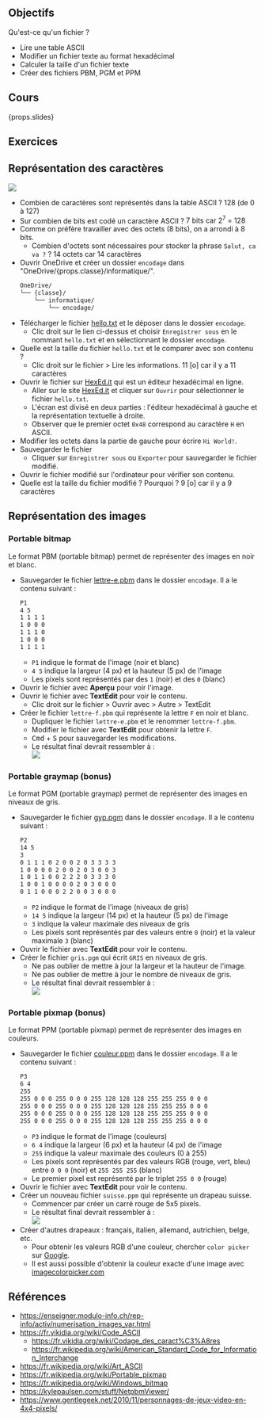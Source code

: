 ## Objectifs

Qu'est-ce qu'un fichier ?

- Lire une table ASCII
- Modifier un fichier texte au format hexadécimal
- Calculer la taille d'un fichier texte
- Créer des fichiers PBM, PGM et PPM

## Cours

{props.slides}

## Exercices

## Représentation des caractères

![](https://upload.wikimedia.org/wikipedia/commons/1/1b/ASCII-Table-wide.svg)

- Combien de caractères sont représentés dans la table ASCII ?
  <Check>128 (de 0 à 127)</Check>
- Sur combien de bits est codé un caractère ASCII ?
  <Check>
    7 bits car 2<sup>7</sup> = 128
  </Check>
- Comme on préfère travailler avec des octets (8 bits), on a arrondi à 8 bits.
  - Combien d'octets sont nécessaires pour stocker la phrase `Salut, ca va ?` ?
    <Check>14 octets car 14 caractères</Check>
- Ouvrir OneDrive et créer un dossier `encodage` dans "OneDrive/{props.classe}/informatique/".
  ```txt {4}
  OneDrive/
  └── {classe}/
      └── informatique/
          └── encodage/
  ```
- Télécharger le fichier [hello.txt](pathname:///tp/encodage/hello.txt) et le déposer dans le dossier `encodage`.
  - Clic droit sur le lien ci-dessus et choisir `Enregistrer sous` en le nommant `hello.txt` et en sélectionnant le dossier `encodage`.
- Quelle est la taille du fichier `hello.txt` et le comparer avec son contenu ?
  - Clic droit sur le fichier > Lire les informations.
    <Check>11 [o] car il y a 11 caractères</Check>
- Ouvrir le fichier sur [HexEd.it](https://hexed.it/) qui est un éditeur hexadécimal en ligne.
  - Aller sur le site [HexEd.it](https://hexed.it/) et cliquer sur `Ouvrir` pour sélectionner le fichier `hello.txt`.
  - L'écran est divisé en deux parties : l'éditeur hexadécimal à gauche et la représentation textuelle à droite.
  - Observer que le premier octet `0x48` correspond au caractère `H` en ASCII.
- Modifier les octets dans la partie de gauche pour écrire `Hi World!`.
- Sauvegarder le fichier
  - Cliquer sur `Enregistrer sous` ou `Exporter` pour sauvegarder le fichier modifié.
- Ouvrir le fichier modifié sur l'ordinateur pour vérifier son contenu.
- Quelle est la taille du fichier modifié ? Pourquoi ?
  <Check>9 [o] car il y a 9 caractères</Check>

## Représentation des images

### Portable bitmap

Le format PBM (portable bitmap) permet de représenter des images en noir et blanc.

- Sauvegarder le fichier [lettre-e.pbm](pathname:///tp/encodage/lettre-e.pbm) dans le dossier `encodage`. Il a le contenu suivant :
  ```txt title="lettre-e.pbm"
  P1
  4 5
  1 1 1 1
  1 0 0 0
  1 1 1 0
  1 0 0 0
  1 1 1 1
  ```
  - `P1` indique le format de l'image (noir et blanc)
  - `4 5` indique la largeur (4 px) et la hauteur (5 px) de l'image
  - Les pixels sont représentés par des `1` (noir) et des `0` (blanc)
- Ouvrir le fichier avec **Aperçu** pour voir l'image.
- Ouvrir le fichier avec **TextEdit** pour voir le contenu.
  - Clic droit sur le fichier > Ouvrir avec > Autre > TextEdit
- Créer le fichier `lettre-f.pbm` qui représente la lettre `F` en noir et blanc.
  - Dupliquer le fichier `lettre-e.pbm` et le renommer `lettre-f.pbm`.
  - Modifier le fichier avec **TextEdit** pour obtenir la lettre `F`.
  - <kbd>Cmd</kbd> + <kbd>S</kbd> pour sauvegarder les modifications.
  - Le résultat final devrait ressembler à :  
    ![](/tp/encodage/lettre-f.png)

### Portable graymap (bonus)

Le format PGM (portable graymap) permet de représenter des images en niveaux de gris.

- Sauvegarder le fichier [gyp.pgm](pathname:///tp/encodage/gyp.pgm) dans le dossier `encodage`. Il a le contenu suivant :
  ```txt title="gyp.pgm"
  P2
  14 5
  3
  0 1 1 1 0 2 0 0 2 0 3 3 3 3
  1 0 0 0 0 2 0 0 2 0 3 0 0 3
  1 0 1 1 0 0 2 2 2 0 3 3 3 0
  1 0 0 1 0 0 0 0 2 0 3 0 0 0
  0 1 1 0 0 0 2 2 0 0 3 0 0 0
  ```
  - `P2` indique le format de l'image (niveaux de gris)
  - `14 5` indique la largeur (14 px) et la hauteur (5 px) de l'image
  - `3` indique la valeur maximale des niveaux de gris
  - Les pixels sont représentés par des valeurs entre `0` (noir) et la valeur maximale `3` (blanc)
- Ouvrir le fichier avec **TextEdit** pour voir le contenu.
- Créer le fichier `gris.pgm` qui écrit `GRIS` en niveaux de gris.
  - Ne pas oublier de mettre à jour la largeur et la hauteur de l'image.
  - Ne pas oublier de mettre à jour le nombre de niveaux de gris.
  - Le résultat final devrait ressembler à :  
    ![](/tp/encodage/gris.png)

### Portable pixmap (bonus)

Le format PPM (portable pixmap) permet de représenter des images en couleurs.

- Sauvegarder le fichier [couleur.ppm](pathname:///tp/encodage/couleur.ppm) dans le dossier `encodage`. Il a le contenu suivant :
  ```txt title="couleur.ppm"
  P3
  6 4
  255
  255 0 0 0 255 0 0 0 255 128 128 128 255 255 255 0 0 0
  255 0 0 0 255 0 0 0 255 128 128 128 255 255 255 0 0 0
  255 0 0 0 255 0 0 0 255 128 128 128 255 255 255 0 0 0
  255 0 0 0 255 0 0 0 255 128 128 128 255 255 255 0 0 0
  ```
  - `P3` indique le format de l'image (couleurs)
  - `6 4` indique la largeur (6 px) et la hauteur (4 px) de l'image
  - `255` indique la valeur maximale des couleurs (0 à 255)
  - Les pixels sont représentés par des valeurs RGB (rouge, vert, bleu) entre `0 0 0` (noir) et `255 255 255` (blanc)
  - Le premier pixel est représenté par le triplet `255 0 0` (rouge)
- Ouvrir le fichier avec **TextEdit** pour voir le contenu.
- Créer un nouveau fichier `suisse.ppm` qui représente un drapeau suisse.
  - Commencer par créer un carré rouge de 5x5 pixels.
  - Le résultat final devrait ressembler à :  
    ![](/tp/encodage/suisse.png)
- Créer d'autres drapeaux : français, italien, allemand, autrichien, belge, etc.
  - Pour obtenir les valeurs RGB d'une couleur, chercher `color picker` sur [Google](https://google.ch/).
  - Il est aussi possible d'obtenir la couleur exacte d'une image avec [imagecolorpicker.com](https://imagecolorpicker.com/)

## Références

- https://enseigner.modulo-info.ch/rep-info/activ/numerisation_images_var.html
- https://fr.vikidia.org/wiki/Code_ASCII
  - https://fr.vikidia.org/wiki/Codage_des_caract%C3%A8res
  - https://fr.wikipedia.org/wiki/American_Standard_Code_for_Information_Interchange
- https://fr.wikipedia.org/wiki/Art_ASCII
- https://fr.wikipedia.org/wiki/Portable_pixmap
- https://fr.wikipedia.org/wiki/Windows_bitmap
- https://kylepaulsen.com/stuff/NetpbmViewer/
- https://www.gentlegeek.net/2010/11/personnages-de-jeux-video-en-4x4-pixels/
